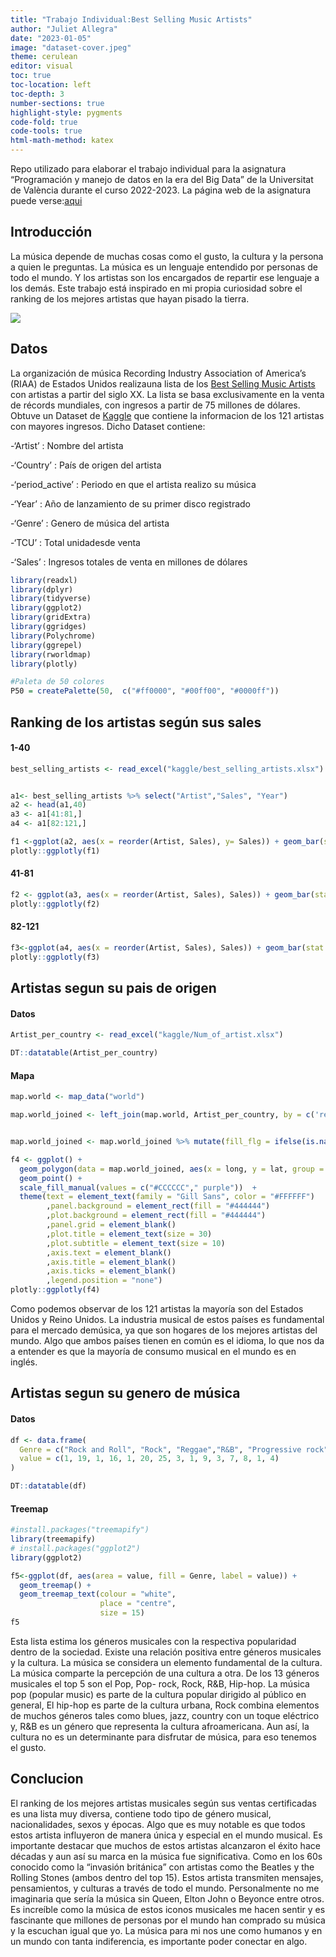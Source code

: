 ```yaml
---
title: "Trabajo Individual:Best Selling Music Artists"
author: "Juliet Allegra"
date: "2023-01-05"
image: "dataset-cover.jpeg"
theme: cerulean
editor: visual
toc: true
toc-location: left
toc-depth: 3
number-sections: true
highlight-style: pygments
code-fold: true
code-tools: true
html-math-method: katex
---
```


Repo utilizado para elaborar el trabajo individual para la asignatura "Programación y manejo de datos en la era del Big Data" de la Universitat de València durante el curso 2022-2023. La página web de la asignatura puede verse:[aqui](https://perezp44.github.io/intro-ds-22-23-web/)

## Introducción

La música depende de muchas cosas como el gusto, la cultura y la persona a quien le preguntas. La música es un lenguaje entendido por personas de todo el mundo. Y los artistas son los encargados de repartir ese lenguaje a los demás. Este trabajo está inspirado en mi propia curiosidad sobre el ranking de los mejores artistas que hayan pisado la tierra.

![](dataset-cover.jpeg)

## Datos

La organización de música Recording Industry Association of America's (RIAA) de Estados Unidos realizauna lista de los [Best Selling Music Artists](https://www.riaa.com/gold-platinum/?tab_active=top_tallies&ttt=TAA#search_section) con artistas a partir del siglo XX. La lista se basa exclusivamente en la venta de récords mundiales, con ingresos a partir de 75 millones de dólares. Obtuve un Dataset de [Kaggle](https://www.kaggle.com/datasets/kabhishm/best-selling-music-artists-of-all-time) que contiene la informacion de los 121 artistas con mayores ingresos. Dicho Dataset contiene:

\-'Artist' : Nombre del artista

\-'Country' : País de origen del artista

\-'period_active' : Periodo en que el artista realizo su música

\-'Year' : Año de lanzamiento de su primer disco registrado

\-'Genre' : Genero de música del artista

\-'TCU' : Total unidadesde venta

\-'Sales' : Ingresos totales de venta en millones de dólares

```r
library(readxl)
library(dplyr)
library(tidyverse)
library(ggplot2)
library(gridExtra)
library(ggridges)
library(Polychrome)
library(ggrepel)
library(rworldmap)
library(plotly)

#Paleta de 50 colores
P50 = createPalette(50,  c("#ff0000", "#00ff00", "#0000ff"))

```

## Ranking de los artistas según sus sales

::: panel-tabset
#### 1-40

```r
best_selling_artists <- read_excel("kaggle/best_selling_artists.xlsx")


a1<- best_selling_artists %>% select("Artist","Sales", "Year")
a2 <- head(a1,40)
a3 <- a1[41:81,]
a4 <- a1[82:121,]

f1 <-ggplot(a2, aes(x = reorder(Artist, Sales), y= Sales)) + geom_bar(stat = "identity", aes(fill=Artist)) + coord_flip()+ labs(x = "Artist") + scale_color_manual(P50) + theme(legend.position = "false") + theme_bw() 
plotly::ggplotly(f1)

```

#### 41-81

```r
f2 <- ggplot(a3, aes(x = reorder(Artist, Sales), Sales)) + geom_bar(stat = "identity", aes(fill=Artist)) + coord_flip()+ labs(x = "Artist")+ scale_color_manual(P50) + theme(legend.position = "false") + theme_bw()
plotly::ggplotly(f2)
```

#### 82-121

```r
f3<-ggplot(a4, aes(x = reorder(Artist, Sales), Sales)) + geom_bar(stat = "identity", aes(fill=Artist)) + coord_flip()+ labs(x = "Artist") + scale_color_manual(P50) + theme(legend.position = "false") + theme_bw()
plotly::ggplotly(f3)
```
:::

## Artistas segun su pais de origen

::: panel-tabset
#### Datos

```r
Artist_per_country <- read_excel("kaggle/Num_of_artist.xlsx")

DT::datatable(Artist_per_country)


```

#### Mapa

```r
map.world <- map_data("world")

map.world_joined <- left_join(map.world, Artist_per_country, by = c('region' = 'Country'))


map.world_joined <- map.world_joined %>% mutate(fill_flg = ifelse(is.na(Number_of_Artist),F,T))

f4 <- ggplot() +
  geom_polygon(data = map.world_joined, aes(x = long, y = lat, group = group, fill = fill_flg)) +
  geom_point() +
  scale_fill_manual(values = c("#CCCCCC"," purple"))  +
  theme(text = element_text(family = "Gill Sans", color = "#FFFFFF")
        ,panel.background = element_rect(fill = "#444444")
        ,plot.background = element_rect(fill = "#444444")
        ,panel.grid = element_blank()
        ,plot.title = element_text(size = 30)
        ,plot.subtitle = element_text(size = 10)
        ,axis.text = element_blank()
        ,axis.title = element_blank()
        ,axis.ticks = element_blank()
        ,legend.position = "none") 
plotly::ggplotly(f4)

```

Como podemos observar de los 121 artistas la mayoría son del Estados Unidos y Reino Unidos. La industria musical de estos países es fundamental para el mercado demúsica, ya que son hogares de los mejores artistas del mundo. Algo que ambos países tienen en común es el idioma, lo que nos da a entender es que la mayoría de consumo musical en el mundo es en inglés.
:::

## Artistas segun su genero de música

::: panel-tabset
#### Datos

```r

df <- data.frame(
  Genre = c("Rock and Roll", "Rock", "Reggae","R&B", "Progressive rock", "Pop rock", "Pop", "Latin", "Jazz", "Hip-hop", "Heavy Metal", "Hard Rock", "Country", "Celtic", "Alternative Rock"),
  value = c(1, 19, 1, 16, 1, 20, 25, 3, 1, 9, 3, 7, 8, 1, 4)
)

DT::datatable(df)

```

#### Treemap

```r
#install.packages("treemapify")
library(treemapify)
# install.packages("ggplot2")
library(ggplot2)

f5<-ggplot(df, aes(area = value, fill = Genre, label = value)) +
  geom_treemap() +
  geom_treemap_text(colour = "white",
                    place = "centre",
                    size = 15) 
f5
```

Esta lista estima los géneros musicales con la respectiva popularidad dentro de la sociedad. Existe una relación positiva entre géneros musicales y la cultura. La música se considera un elemento fundamental de la cultura. La música comparte la percepción de una cultura a otra. De los 13 géneros musicales el top 5 son el Pop, Pop- rock, Rock, R&B, Hip-hop. La música pop (popular music) es parte de la cultura popular dirigido al público en general, El hip-hop es parte de la cultura urbana, Rock combina elementos de muchos géneros tales como blues, jazz, country con un toque eléctrico y, R&B es un género que representa la cultura afroamericana. Aun así, la cultura no es un determinante para disfrutar de música, para eso tenemos el gusto.
:::

## Conclucion

El ranking de los mejores artistas musicales según sus ventas certificadas es una lista muy diversa, contiene todo tipo de género musical, nacionalidades, sexos y épocas. Algo que es muy notable es que todos estos artista influyeron de manera única y especial en el mundo musical. Es importante destacar que muchos de estos artistas alcanzaron el éxito hace décadas y aun así su marca en la música fue significativa. Como en los 60s conocido como la "invasión británica" con artistas como the Beatles y the Rolling Stones (ambos dentro del top 15). Estos artista transmiten mensajes, pensamientos, y culturas a través de todo el mundo. Personalmente no me imaginaria que sería la música sin Queen, Elton John o Beyonce entre otros. Es increíble como la música de estos iconos musicales me hacen sentir y es fascinante que millones de personas por el mundo han comprado su música y la escuchan igual que yo. La música para mi nos une como humanos y en un mundo con tanta indiferencia, es importante poder conectar en algo.
